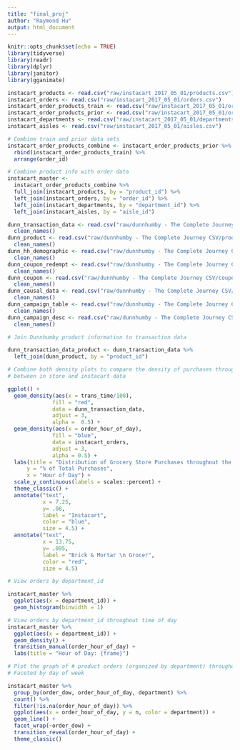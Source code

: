 ```yaml
---
title: "final_proj"
author: "Raymond Hu"
output: html_document
---
```


```r
knitr::opts_chunk$set(echo = TRUE)
library(tidyverse)
library(readr)
library(dplyr)
library(janitor)
library(gganimate)
```

```r
instacart_products <- read.csv("raw/instacart_2017_05_01/products.csv")
instacart_orders <- read.csv("raw/instacart_2017_05_01/orders.csv")
instacart_order_products_train <- read.csv("raw/instacart_2017_05_01/order_products__train.csv")
instacart_order_products_prior <- read.csv("raw/instacart_2017_05_01/order_products__prior.csv")
instacart_departments <- read.csv("raw/instacart_2017_05_01/departments.csv")
instacart_aisles <- read.csv("raw/instacart_2017_05_01/aisles.csv")
```

```r
# Combine train and prior data sets
instacart_order_products_combine <- instacart_order_products_prior %>% 
  rbind(instacart_order_products_train) %>% 
  arrange(order_id)

# Combine product info with order data
instacart_master <- 
  instacart_order_products_combine %>% 
  full_join(instacart_products, by = "product_id") %>% 
  left_join(instacart_orders, by = "order_id") %>% 
  left_join(instacart_departments, by = "department_id") %>% 
  left_join(instacart_aisles, by = "aisle_id")
```

```r
dunn_transaction_data <- read.csv("raw/dunnhumby - The Complete Journey CSV/transaction_data.csv") %>% 
  clean_names()
dunn_product <- read.csv("raw/dunnhumby - The Complete Journey CSV/product.csv") %>% 
  clean_names()
dunn_hh_demographic <- read.csv("raw/dunnhumby - The Complete Journey CSV/hh_demographic.csv") %>% 
  clean_names()
dunn_coupon_redempt <- read.csv("raw/dunnhumby - The Complete Journey CSV/coupon_redempt.csv") %>% 
  clean_names()
dunn_coupon <- read.csv("raw/dunnhumby - The Complete Journey CSV/coupon.csv") %>% 
  clean_names()
dunn_causal_data <- read.csv("raw/dunnhumby - The Complete Journey CSV/causal_data.csv") %>% 
  clean_names()
dunn_campaign_table <- read.csv("raw/dunnhumby - The Complete Journey CSV/campaign_table.csv") %>% 
  clean_names()
dunn_campaign_desc <- read.csv("raw/dunnhumby - The Complete Journey CSV/campaign_desc.csv") %>% 
  clean_names()
```


```r
# Join Dunnhumby product information to transaction data

dunn_transaction_data_product <- dunn_transaction_data %>% 
  left_join(dunn_product, by = "product_id")

# Combine both density plots to compare the density of purchases through the day
# between in store and instacart data

ggplot() +
  geom_density(aes(x = trans_time/100), 
              fill = "red", 
              data = dunn_transaction_data, 
              adjust = 3, 
              alpha =  0.5) +
  geom_density(aes(x = order_hour_of_day), 
              fill = "blue", 
              data = instacart_orders, 
              adjust = 3, 
              alpha = 0.5) +
  labs(title = "Distribution of Grocery Store Purchases throughout the Day",
      y = "% of Total Purchases",
      x = "Hour of Day") +
  scale_y_continuous(labels = scales::percent) +
  theme_classic() +
  annotate("text", 
           x = 7.25, 
           y= .08, 
           label = "Instacart", 
           color = "blue", 
           size = 4.5) +
  annotate("text", 
           x = 13.75, 
           y= .095, 
           label = "Brick & Mortar \n Grocer", 
           color = "red", 
           size = 4.5) 

```

```r

# View orders by department_id

instacart_master %>% 
  ggplot(aes(x = department_id)) +
  geom_histogram(binwidth = 1)

# View orders by department_id throughout time of day
instacart_master %>% 
  ggplot(aes(x = department_id)) +
  geom_density() +
  transition_manual(order_hour_of_day) +
  labs(title = "Hour of Day: {frame}")

```

```r

# Plot the graph of # product orders (organized by department) throughout the time of day, with a reveal animation over time of day
# Faceted by day of week

instacart_master %>% 
  group_by(order_dow, order_hour_of_day, department) %>% 
  count() %>% 
  filter(!is.na(order_hour_of_day)) %>% 
  ggplot(aes(x = order_hour_of_day, y = n, color = department)) +
  geom_line() +
  facet_wrap(~order_dow) +
  transition_reveal(order_hour_of_day) +
  theme_classic()

```


